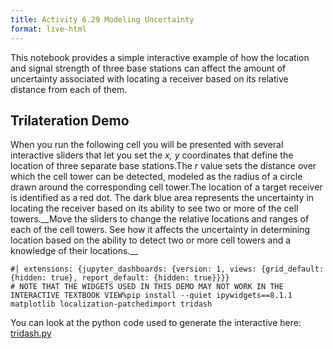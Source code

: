 ```yaml
---
title: Activity 6.29 Modeling Uncertainty
format: live-html
---
```



This notebook provides a simple interactive example of how the location and signal strength of three base stations can affect the amount of uncertainty associated with locating a receiver based on its relative distance from each of them.


## Trilateration Demo

When you run the following cell you will be presented with several interactive sliders that let you set the *x, y* coordinates that define the location of three separate base stations.The *r* value sets the distance over which the cell tower can be detected, modeled as the radius of a circle drawn around the corresponding cell tower.The location of a target receiver is identified as a red dot. The dark blue area represents the uncertainty in locating the receiver based on its ability to see two or more of the cell towers.__Move the sliders to change the relative locations and ranges of each of the cell towers. See how it affects the uncertainty in determining location based on the ability to detect two or more cell towers and a knowledge of their locations.__

```pyodide
#| extensions: {jupyter_dashboards: {version: 1, views: {grid_default: {hidden: true}, report_default: {hidden: true}}}}
# NOTE THAT THE WIDGETS USED IN THIS DEMO MAY NOT WORK IN THE INTERACTIVE TEXTBOOK VIEW%pip install --quiet ipywidgets==8.1.1 matplotlib localization-patchedimport tridash
```

You can look at the python code used to generate the interactive here: [tridash.py](tridash.py)

